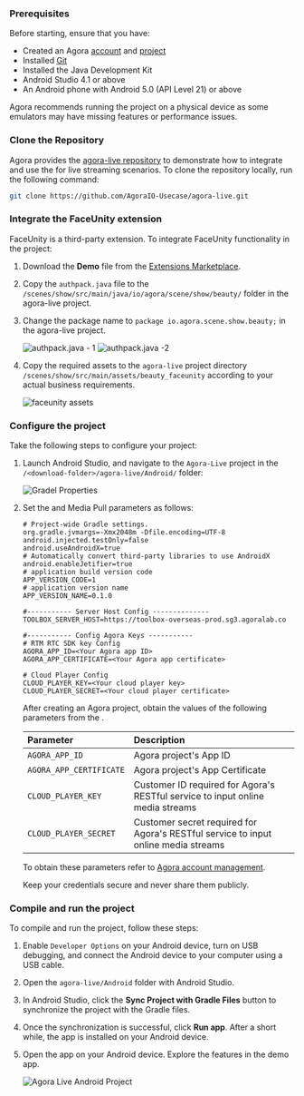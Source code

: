 <PlatformWrapper platform="android">

### Prerequisites
Before starting, ensure that you have:
- Created an Agora [account](/video-calling/reference/manage-agora-account#create-an-agora-account) and [project](/video-calling/reference/manage-agora-account#create-an-agora-project)
- Installed [Git](https://git-scm.com/downloads)
- Installed the Java Development Kit
- Android Studio 4.1 or above
- An Android phone with Android 5.0 (API Level 21) or above

<Admonition>
Agora recommends running the project on a physical device as some emulators may have missing features or performance issues.
</Admonition>

### Clone the Repository

Agora provides the [agora-live repository](https://github.com/AgoraIO-Usecase/agora-live) to demonstrate how to integrate and use the <Vg k="VSDK" /> for live streaming scenarios. To clone the repository locally, run the following command:

```bash
git clone https://github.com/AgoraIO-Usecase/agora-live.git
```

### Integrate the FaceUnity extension

FaceUnity is a third-party extension. To integrate FaceUnity functionality in the <Vg k="SOL_LIVE" /> project:

1. Download the **Demo** file from the [Extensions Marketplace](https://console.agora.io/marketplace/extension/introduce?serviceName=faceunity-ar-en).

1. Copy the `authpack.java` file to the `/scenes/show/src/main/java/io/agora/scene/show/beauty/` folder in the agora-live project. 

1. Change the package name to `package io.agora.scene.show.beauty;` in the agora-live project.

    ![authpack.java - 1](/images/solutions/live/authpack1.png)
    ![authpack.java -2 ](/images/solutions/live/authpack2.png)

1. Copy the required assets to the `agora-live` project directory `/scenes/show/src/main/assets/beauty_faceunity` according to your actual business requirements.

    ![faceunity assets](/images/solutions/live/faceunity_asset.png)

### Configure the project

Take the following steps to configure your project:

1. Launch Android Studio, and navigate to the `Agora-Live` project in the `/<download-folder>/agora-live/Android/` folder:

    ![Gradel Properties](/images/solutions/live/gradle_properties.png)

1. Set the <Vg k="VSDK" /> and Media Pull parameters as follows:

    ```
    # Project-wide Gradle settings.
    org.gradle.jvmargs=-Xmx2048m -Dfile.encoding=UTF-8
    android.injected.testOnly=false
    android.useAndroidX=true
    # Automatically convert third-party libraries to use AndroidX
    android.enableJetifier=true
    # application build version code
    APP_VERSION_CODE=1
    # application version name
    APP_VERSION_NAME=0.1.0
    
    #----------- Server Host Config --------------
    TOOLBOX_SERVER_HOST=https://toolbox-overseas-prod.sg3.agoralab.co
    
    #----------- Config Agora Keys -----------
    # RTM RTC SDK key Config
    AGORA_APP_ID=<Your Agora app ID>
    AGORA_APP_CERTIFICATE=<Your Agora app certificate>
    
    # Cloud Player Config
    CLOUD_PLAYER_KEY=<Your cloud player key>
    CLOUD_PLAYER_SECRET=<Your cloud player certificate>
    ```

    After creating an Agora project, obtain the values of the following parameters from the <Vg k="CONSOLE" />. 

    | Parameter | Description |
    | :-------  | :---------- |
    | `AGORA_APP_ID` | Agora project's App ID | 
    | `AGORA_APP_CERTIFICATE` | Agora project's App Certificate  | 
    | `CLOUD_PLAYER_KEY` | Customer ID required for Agora's RESTful service to input online media streams | 
    | `CLOUD_PLAYER_SECRET` | Customer secret required for Agora's RESTful service to input online media streams | 

    To obtain these parameters refer to [Agora account management](/video-calling/reference/manage-agora-account?platform=android#get-the-app-id).

    <Admonition type="caution">
    Keep your credentials secure and never share them publicly.
    </Admonition>

### Compile and run the project

To compile and run the <Vg k="SOL_LIVE" /> project, follow these steps:

1. Enable `Developer Options` on your Android device, turn on USB debugging, and connect the Android device to your computer using a USB cable.

2. Open the `agora-live/Android` folder with Android Studio.

3. In Android Studio, click the **Sync Project with Gradle Files** button to synchronize the project with the Gradle files.

4. Once the synchronization is successful, click **Run app**. After a short while, the app is installed on your Android device.

5. Open the app on your Android device. Explore the features in the demo app.

    ![Agora Live Android Project](/images/solutions/live/agora_live_android.png)

</PlatformWrapper>